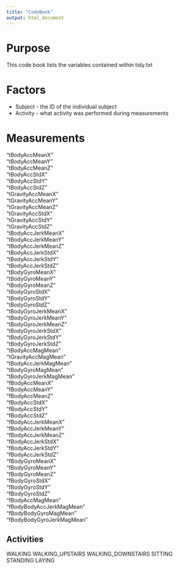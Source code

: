 ```yaml
---
title: "CodeBook"
output: html_document
---
```

# Purpose
This code book lists the variables contained within tidy.txt

# Factors
* Subject - the ID of the individual subject
* Activity - what activity was performed during measurements

# Measurements
"tBodyAccMeanX"            
"tBodyAccMeanY"           
"tBodyAccMeanZ"         
"tBodyAccStdX"          
"tBodyAccStdY"           
"tBodyAccStdZ"            
"tGravityAccMeanX"       
"tGravityAccMeanY"       
"tGravityAccMeanZ"       
"tGravityAccStdX"         
"tGravityAccStdY"       
"tGravityAccStdZ"        
"tBodyAccJerkMeanX"      
"tBodyAccJerkMeanY"       
"tBodyAccJerkMeanZ"      
"tBodyAccJerkStdX"       
"tBodyAccJerkStdY"       
"tBodyAccJerkStdZ"        
"tBodyGyroMeanX"         
"tBodyGyroMeanY"         
"tBodyGyroMeanZ"         
"tBodyGyroStdX"           
"tBodyGyroStdY"          
"tBodyGyroStdZ"          
"tBodyGyroJerkMeanX"     
"tBodyGyroJerkMeanY"      
"tBodyGyroJerkMeanZ"     
"tBodyGyroJerkStdX"       
"tBodyGyroJerkStdY"      
"tBodyGyroJerkStdZ"       
"tBodyAccMagMean"        
"tGravityAccMagMean"     
"tBodyAccJerkMagMean"    
"tBodyGyroMagMean"        
"tBodyGyroJerkMagMean"   
"fBodyAccMeanX"          
"fBodyAccMeanY"           
"fBodyAccMeanZ"           
"fBodyAccStdX"            
"fBodyAccStdY"           
"fBodyAccStdZ"            
"fBodyAccJerkMeanX"       
"fBodyAccJerkMeanY"       
"fBodyAccJerkMeanZ"       
"fBodyAccJerkStdX"        
"fBodyAccJerkStdY"        
"fBodyAccJerkStdZ"        
"fBodyGyroMeanX"          
"fBodyGyroMeanY"         
"fBodyGyroMeanZ"          
"fBodyGyroStdX"           
"fBodyGyroStdY"           
"fBodyGyroStdZ"           
"fBodyAccMagMean"         
"fBodyBodyAccJerkMagMean"  
"fBodyBodyGyroMagMean"    
"fBodyBodyGyroJerkMagMean"

## Activities
WALKING
WALKING_UPSTAIRS
WALKING_DOWNSTAIRS
SITTING
STANDING
LAYING